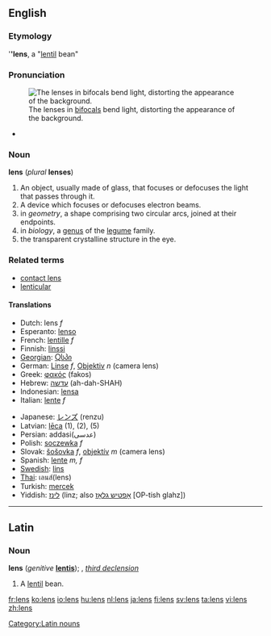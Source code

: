 ==English==
===Etymology===
{{wikipedia}}
{{L.}} '''''lens''', a "[[lentil]] bean"

===Pronunciation===
[[Image:Bifoklabrille_fcm.jpg|thumb|right|The lenses in [[bifocals]] bend light, distorting the appearance of the background.]]
*{{audio|en-us-lens.ogg|Audio (US)}}

===Noun===

'''lens''' (''plural'' '''lenses''')

#An object, usually made of glass, that focuses or defocuses the light that passes through it.
#A device which focuses or defocuses electron beams.
#in ''geometry'', a shape comprising two circular arcs, joined at their endpoints.
#in ''biology'', a [[genus]] of the [[legume]] family.
#the transparent crystalline structure in the eye.

===Related terms===
*[[contact lens]]
*[[lenticular]]
====Translations====
{{top}}
*Dutch: lens ''f''
*Esperanto: [[lenso]]
*French: [[lentille]] ''f''
*Finnish: [[linssi]]
*[[Georgian]]: [[Ⴍსპი]]
*German: [[Linse]] ''f'', [[Objektiv]] ''n'' (camera lens)
*Greek: [[φακός]] (fakos) {{m}}
*Hebrew: [[עדשה]] (ah-dah-SHAH)
*Indonesian: [[lensa]]
*Italian: [[lente#Italian|lente]] ''f''
{{mid}}
*Japanese: [[レンズ]] (renzu)
*Latvian: [[lēca]] {{f}} (1), (2), (5)
*Persian: addasi(عدسی)
*Polish: [[soczewka]] ''f''
*Slovak: [[šošovka]] ''f'', [[objektív]] ''m'' (camera lens)
*Spanish:  [[lente]] ''m, f''
*[[w:Swedish language|Swedish]]: [[lins]]
*[[Thai]]: เลนส์(lens)
*Turkish: [[mercek]]
*Yiddish: [[לינז]] (linz; also [[אָפטיש גלאָז]] [OP-tish glahz])
{{bottom}}

----

==Latin==
===Noun===
'''lens''' (''genitive'' '''[[lentis]]'''); {{f}}, ''[[Wiktionary Appendix:Latin third declension|third declension]]''

#A [[lentil]] bean.

[[Category:Latin nouns]]

[[fr:lens]]
[[ko:lens]]
[[io:lens]]
[[hu:lens]]
[[nl:lens]]
[[ja:lens]]
[[fi:lens]]
[[sv:lens]]
[[ta:lens]]
[[vi:lens]]
[[zh:lens]]